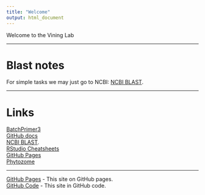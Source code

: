 ```yaml
---
title: "Welcome"
output: html_document
---
```


Welcome to the Vining Lab


___


# Blast notes

For simple tasks we may just go to NCBI: [NCBI BLAST](https://blast.ncbi.nlm.nih.gov/Blast.cgi).


___


# Links

[BatchPrimer3](https://wheat.pw.usda.gov/demos/BatchPrimer3/)    
[GitHub docs](https://docs.github.com/en)    
[NCBI BLAST](https://blast.ncbi.nlm.nih.gov/Blast.cgi).    
[RStudio Cheatsheets](https://www.rstudio.com/resources/cheatsheets/)    
[GitHub Pages](https://resources.github.com/whitepapers/github-and-rstudio/)    
[Phytozome]((https://phytozome-next.jgi.doe.gov))    


___


[GitHub Pages](https://vininglab.github.io/ViningLab/)  - This site on GitHub pages.    
[GitHub Code](https://github.com/ViningLab/ViningLab)  - This site in GitHub code.


